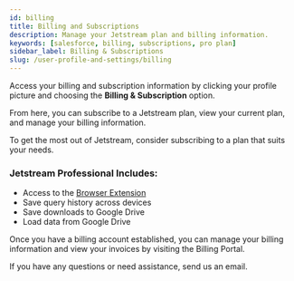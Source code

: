 ```yaml
---
id: billing
title: Billing and Subscriptions
description: Manage your Jetstream plan and billing information.
keywords: [salesforce, billing, subscriptions, pro plan]
sidebar_label: Billing & Subscriptions
slug: /user-profile-and-settings/billing
---
```


Access your billing and subscription information by clicking your profile picture and choosing the **Billing & Subscription** option.

From here, you can subscribe to a Jetstream plan, view your current plan, and manage your billing information.

To get the most out of Jetstream, consider subscribing to a plan that suits your needs.

### Jetstream Professional Includes:

- Access to the [Browser Extension](../getting-started/browser-extension/browser-extension.mdx)
- Save query history across devices
- Save downloads to Google Drive
- Load data from Google Drive

Once you have a billing account established, you can manage your billing information and view your invoices by visiting the Billing Portal.

If you have any questions or need assistance, send us an email.
